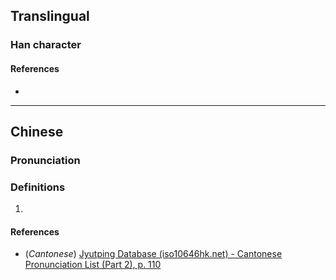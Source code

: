 {{character info}}
==Translingual==

===Han character===
{{Han char|rn=61|rad=心|as=11|sn=14|four=|canj=PYJJ|ids=⿰忄連}}

====References====
* {{Han ref|kx=0399.270|dkj=11125|dj=0739.140|hdz=42345.010|uh=6169|ud=24937}}

----

==Chinese==
{{zh-forms}}

===Pronunciation===
{{zh-pron
|m=lián
|c=lin4
|mc=
|oc=
|ma=
|cat=
}}

===Definitions===
{{zh-hanzi}}

# {{rfdef|zh}}

====References====
* (''Cantonese'') [http://www.iso10646hk.net/jp/document/download.jsp Jyutping Database (iso10646hk.net) - Cantonese Pronunciation List (Part 2), p. 110]